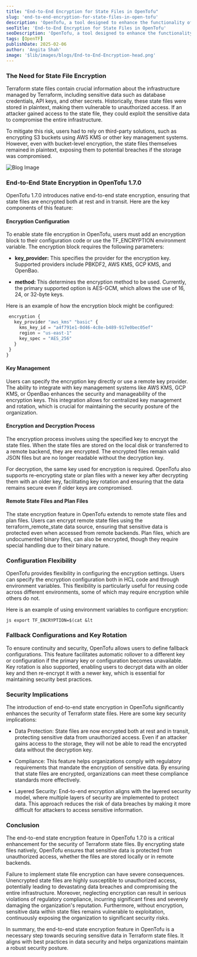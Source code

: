 ```yaml
---
title: "End-to-End Encryption for State Files in OpenTofu"
slug: 'end-to-end-encryption-for-state-files-in-open-tofu'
description: 'OpenTofu, a tool designed to enhance the functionality of Terraform, has introduced a significant security feature in its version 1.7.0: end-to-end state encryption. This feature addresses a critical security gap by ensuring that Terraform state files, which often contain sensitive data, are protected from unauthorized access.'
seoTitle: 'End-to-End Encryption for State Files in OpenTofu'
seoDescription: 'OpenTofu, a tool designed to enhance the functionality of Terraform, has introduced a significant security feature in its version 1.7.0: end-to-end state encryption. This feature addresses a critical security gap by ensuring that Terraform state files, which often contain sensitive data, are protected from unauthorized access. '
tags: [OpenTF]
publishDate: 2025-02-06
author: 'Angita Shah'
image: '$lib/images/blogs/End-to-End-Encryption-head.png'
---
```




<div class="blog-details">
<h3>The Need for State File Encryption</h3>
<p>Terraform state files contain crucial information about the infrastructure managed by Terraform, including sensitive data such as database credentials, API keys, and other secrets. Historically, these state files were stored in plaintext, making them vulnerable to unauthorized access. If an attacker gained access to the state file, they could exploit the sensitive data to compromise the entire infrastructure.</p>
<p>To mitigate this risk, users had to rely on third-party solutions, such as encrypting S3 buckets using AWS KMS or other key management systems. However, even with bucket-level encryption, the state files themselves remained in plaintext, exposing them to potential breaches if the storage was compromised.</p>

<Image
    src={blogImageInner}
    alt="Blog Image"
    class="h-full w-full py-20 rounded-medium"
    />
<h3>End-to-End State Encryption in OpenTofu 1.7.0</h3>
<p>OpenTofu 1.7.0 introduces native end-to-end state encryption, ensuring that state files are encrypted both at rest and in transit. Here are the key components of this feature:</p>
<h4 >Encryption Configuration</h4>
<p>To enable state file encryption in OpenTofu, users must add an encryption block to their configuration code or use the TF_ENCRYPTION environment variable. The encryption block requires the following parameters:</p>
<ul>
<li>
<p><strong>key_provider:</strong> This specifies the provider for the encryption key. Supported providers include PBKDF2, AWS KMS, GCP KMS, and OpenBao.</p>
</li>
<li>
<p><strong>method: </strong>This determines the encryption method to be used. Currently, the primary supported option is AES-GCM, which allows the use of 16, 24, or 32-byte keys.</p>
</li>
</ul>
<p>Here is an example of how the encryption block might be configured:</p>

```js terraform {
 encryption {
   key_provider "aws_kms" "basic" {
     kms_key_id = "a4f791e1-0d46-4c8e-b489-917e0bec05ef"
     region = "us-east-1"
     key_spec = "AES_256"
   }
 }
}
```
<h4 >Key Management</h4>
<p>Users can specify the encryption key directly or use a remote key provider. The ability to integrate with key management systems like AWS KMS, GCP KMS, or OpenBao enhances the security and manageability of the encryption keys. This integration allows for centralized key management and rotation, which is crucial for maintaining the security posture of the organization.</p>
<h4 >Encryption and Decryption Process</h4>
<p>The encryption process involves using the specified key to encrypt the state files. When the state files are stored on the local disk or transferred to a remote backend, they are encrypted. The encrypted files remain valid JSON files but are no longer readable without the decryption key.</p>
<p>For decryption, the same key used for encryption is required. OpenTofu also supports re-encrypting state or plan files with a newer key after decrypting them with an older key, facilitating key rotation and ensuring that the data remains secure even if older keys are compromised.</p>
<h4 >Remote State Files and Plan Files</h4>
<p>The state encryption feature in OpenTofu extends to remote state files and plan files. Users can encrypt remote state files using the terraform_remote_state data source, ensuring that sensitive data is protected even when accessed from remote backends. Plan files, which are undocumented binary files, can also be encrypted, though they require special handling due to their binary nature.</p>
<h3>Configuration Flexibility</h3>
<p>OpenTofu provides flexibility in configuring the encryption settings. Users can specify the encryption configuration both in HCL code and through environment variables. This flexibility is particularly useful for reusing code across different environments, some of which may require encryption while others do not.</p>
<p>Here is an example of using environment variables to configure encryption:</p>

```js export TF_ENCRYPTION=$(cat &lt```

<h3>Fallback Configurations and Key Rotation</h3>
<p>To ensure continuity and security, OpenTofu allows users to define fallback configurations. This feature facilitates automatic rollover to a different key or configuration if the primary key or configuration becomes unavailable. Key rotation is also supported, enabling users to decrypt data with an older key and then re-encrypt it with a newer key, which is essential for maintaining security best practices.</p>
<h3>Security Implications</h3>
<p>The introduction of end-to-end state encryption in OpenTofu significantly enhances the security of Terraform state files. Here are some key security implications:</p>
<ul>
<li>
<p>Data Protection: State files are now encrypted both at rest and in transit, protecting sensitive data from unauthorized access. Even if an attacker gains access to the storage, they will not be able to read the encrypted data without the decryption key.</p>
</li>
<li>
<p>Compliance: This feature helps organizations comply with regulatory requirements that mandate the encryption of sensitive data. By ensuring that state files are encrypted, organizations can meet these compliance standards more effectively.</p>
</li>
<li>
<p>Layered Security: End-to-end encryption aligns with the layered security model, where multiple layers of security are implemented to protect data. This approach reduces the risk of data breaches by making it more difficult for attackers to access sensitive information.</p>
</li>
</ul>
<h3>Conclusion</h3>
<p>The end-to-end state encryption feature in OpenTofu 1.7.0 is a critical enhancement for the security of Terraform state files. By encrypting state files natively, OpenTofu ensures that sensitive data is protected from unauthorized access, whether the files are stored locally or in remote backends.</p>
<p>Failure to implement state file encryption can have severe consequences. Unencrypted state files are highly susceptible to unauthorized access, potentially leading to devastating data breaches and compromising the entire infrastructure. Moreover, neglecting encryption can result in serious violations of regulatory compliance, incurring significant fines and severely damaging the organization's reputation. Furthermore, without encryption, sensitive data within state files remains vulnerable to exploitation, continuously exposing the organization to significant security risks.</p>
<p>In summary, the end-to-end state encryption feature in OpenTofu is a necessary step towards securing sensitive data in Terraform state files. It aligns with best practices in data security and helps organizations maintain a robust security posture.</p>
</div>
